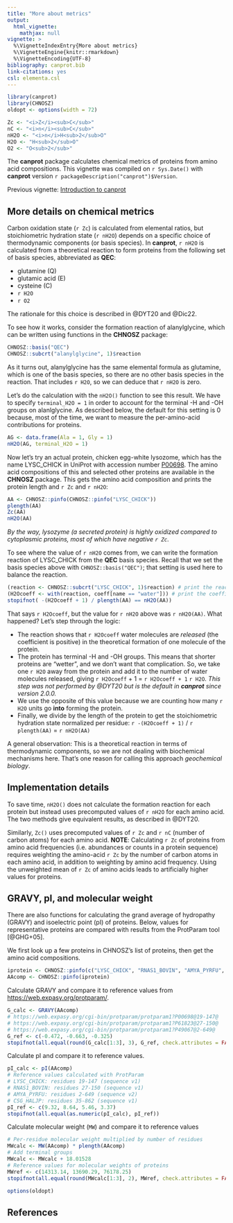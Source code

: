 ```yaml
---
title: "More about metrics"
output:
  html_vignette:
    mathjax: null
vignette: >
  %\VignetteIndexEntry{More about metrics}
  %\VignetteEngine{knitr::rmarkdown}
  %\VignetteEncoding{UTF-8}
bibliography: canprot.bib
link-citations: yes
csl: elementa.csl
---
```


```r
library(canprot)
library(CHNOSZ)
oldopt <- options(width = 72)
```

```r
Zc <- "<i>Z</i><sub>C</sub>"
nC <- "<i>n</i><sub>C</sub>"
nH2O <- "<i>n</i>H<sub>2</sub>O"
H2O <- "H<sub>2</sub>O"
O2 <- "O<sub>2</sub>"
```

The **canprot** package calculates chemical metrics of proteins from amino acid compositions.
This vignette was compiled on `r Sys.Date()` with **canprot** version `r packageDescription("canprot")$Version`.

Previous vignette: [Introduction to canprot](introduction.html)

## More details on chemical metrics

Carbon oxidation state (`r Zc`) is calculated from elemental ratios, but stoichiometric hydration state (`r nH2O`) depends on a specific choice of thermodynamic components (or basis species).
In **canprot**, `r nH2O` is calculated from a theoretical reaction to form proteins from the following set of basis species, abbreviated as **QEC**:

* glutamine (Q)
* glutamic acid (E)
* cysteine (C)
* `r H2O`
* `r O2`

The rationale for this choice is described in @DYT20 and @Dic22.

To see how it works, consider the formation reaction of alanylglycine, which can be written using functions in the **CHNOSZ** package:
```r
CHNOSZ::basis("QEC")
CHNOSZ::subcrt("alanylglycine", 1)$reaction
```

As it turns out, alanylglycine has the same elemental formula as glutamine, which is one of the basis species, so there are no other basis species in the reaction.
That includes `r H2O`, so we can deduce that `r nH2O` is zero.

Let's do the calculation with the `nH2O()` function to see this result.
We have to specify `terminal_H2O = 1` in order to account for the terminal -H and -OH groups on alanlglycine.
As described below, the default for this setting is 0 because, most of the time, we want to measure the per-amino-acid contributions for proteins.
```r
AG <- data.frame(Ala = 1, Gly = 1)
nH2O(AG, terminal_H2O = 1)
```

Now let's try an actual protein, chicken egg-white lysozome, which has the name LYSC\_CHICK in UniProt with accession number [P00698](https://www.uniprot.org/uniprotkb/P00698).
The amino acid compositions of this and selected other proteins are available in the **CHNOSZ** package.
This gets the amino acid composition and prints the protein length and `r Zc` and `r nH2O`:
```r
AA <- CHNOSZ::pinfo(CHNOSZ::pinfo("LYSC_CHICK"))
plength(AA)
Zc(AA)
nH2O(AA)
```

*By the way, lysozyme (a secreted protein) is highly oxidized compared to cytoplasmic proteins, most of which have negative `r Zc`.*

To see where the value of `r nH2O` comes from, we can write the formation reaction of LYSC\_CHICK from the **QEC** basis species.
Recall that we set the basis species above with `CHNOSZ::basis("QEC")`; that setting is used here to balance the reaction.
```r
(reaction <- CHNOSZ::subcrt("LYSC_CHICK", 1)$reaction) # print the reaction
(H2Ocoeff <- with(reaction, coeff[name == "water"])) # print the coefficient on H2O
stopifnot( -(H2Ocoeff + 1) / plength(AA) == nH2O(AA))
```

That says `r H2Ocoeff`, but the value for `r nH2O` above was `r nH2O(AA)`.
What happened?
Let's step through the logic:

* The reaction shows that `r H2Ocoeff` water molecules are *released* (the coefficient is positive) in the theoretical formation of one molecule of the protein.
* The protein has terminal -H and -OH groups. This means that shorter proteins are "wetter", and we don't want that complication. So, we take one `r H2O` away from the protein and add it to the number of water molecules released, giving `r H2Ocoeff` + 1 = `r H2Ocoeff + 1` `r H2O`. _This step was not performed by @DYT20 but is the default in **canprot** since version 2.0.0._
* We use the opposite of this value because we are counting how many `r H2O` units go **into** forming the protein.
* Finally, we divide by the length of the protein to get the stoichiometric hydration state normalized per residue: `r -(H2Ocoeff + 1)` / `r plength(AA)` = `r nH2O(AA)`

A general observation: This is a theoretical reaction in terms of thermodynamic components, so we are not dealing with biochemical mechanisms here.
That's one reason for calling this approach *geochemical biology*.

## Implementation details

To save time, `nH2O()` does not calculate the formation reaction for each protein but instead uses precomputed values of `r nH2O` for each amino acid.
The two methods give equivalent results, as described in @DYT20.

Similarly, `Zc()` uses precomputed values of `r Zc` and `r nC` (number of carbon atoms) for each amino acid.
**NOTE**: Calculating `r Zc` of proteins from amino acid frequencies (i.e. abundances or counts in a protein sequence) requires weighting the amino-acid `r Zc` by the number of carbon atoms in each amino acid, in addition to weighting by amino acid frequency.
Using the unweighted mean of `r Zc` of amino acids leads to artificially higher values for proteins.

## GRAVY, pI, and molecular weight

There are also functions for calculating the grand average of hydropathy (GRAVY) and isoelectric point (pI) of proteins.
Below, values for representative proteins are compared with results from the ProtParam tool [@GHG+05].

We first look up a few proteins in CHNOSZ's list of proteins, then get the amino acid compositions.
```r
iprotein <- CHNOSZ::pinfo(c("LYSC_CHICK", "RNAS1_BOVIN", "AMYA_PYRFU", "CSG_HALJP"))
AAcomp <- CHNOSZ::pinfo(iprotein)
```

Calculate GRAVY and compare it to reference values from <https://web.expasy.org/protparam/>.
```r
G_calc <- GRAVY(AAcomp)
# https://web.expasy.org/cgi-bin/protparam/protparam1?P00698@19-147@
# https://web.expasy.org/cgi-bin/protparam/protparam1?P61823@27-150@
# https://web.expasy.org/cgi-bin/protparam/protparam1?P49067@2-649@
G_ref <- c(-0.472, -0.663, -0.325)
stopifnot(all.equal(round(G_calc[1:3], 3), G_ref, check.attributes = FALSE))
```

Calculate pI and compare it to reference values.
```r
pI_calc <- pI(AAcomp)
# Reference values calculated with ProtParam
# LYSC_CHICK: residues 19-147 (sequence v1)
# RNAS1_BOVIN: residues 27-150 (sequence v1)
# AMYA_PYRFU: residues 2-649 (sequence v2)
# CSG_HALJP: residues 35-862 (sequence v1)
pI_ref <- c(9.32, 8.64, 5.46, 3.37)
stopifnot(all.equal(as.numeric(pI_calc), pI_ref))
```

Calculate molecular weight (`MW`) and compare it to reference values
```r
# Per-residue molecular weight multiplied by number of residues
MWcalc <- MW(AAcomp) * plength(AAcomp)
# Add terminal groups
MWcalc <- MWcalc + 18.01528
# Reference values for molecular weights of proteins
MWref <- c(14313.14, 13690.29, 76178.25)
stopifnot(all.equal(round(MWcalc[1:3], 2), MWref, check.attributes = FALSE))
```

```r
options(oldopt)
```

## References
